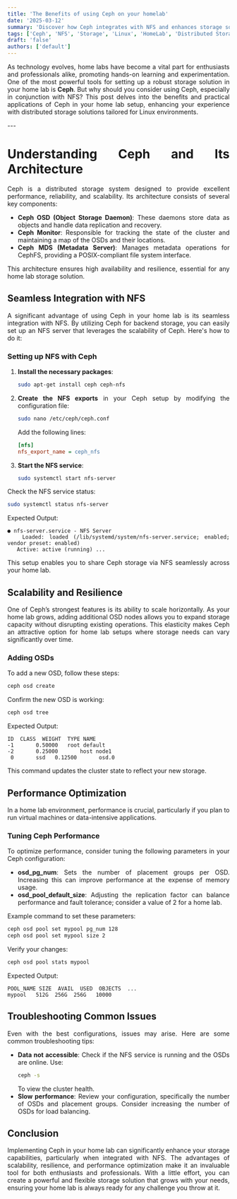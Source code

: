 ```yaml
---
title: 'The Benefits of using Ceph on your homelab'
date: '2025-03-12'
summary: 'Discover how Ceph integrates with NFS and enhances storage solutions in your home lab, offering scalability and robustness with Linux systems.'
tags: ['Ceph', 'NFS', 'Storage', 'Linux', 'HomeLab', 'Distributed Storage', 'Virtualization']
draft: 'false'
authors: ['default']
---
```


<div align="justify">

As technology evolves, home labs have become a vital part for enthusiasts and professionals alike, promoting hands-on learning and experimentation. One of the most powerful tools for setting up a robust storage solution in your home lab is **Ceph**. But why should you consider using Ceph, especially in conjunction with NFS? This post delves into the benefits and practical applications of Ceph in your home lab setup, enhancing your experience with distributed storage solutions tailored for Linux environments.

</div>
---

<div align="justify">

# Understanding Ceph and Its Architecture
Ceph is a distributed storage system designed to provide excellent performance, reliability, and scalability. Its architecture consists of several key components:

- **Ceph OSD (Object Storage Daemon)**: These daemons store data as objects and handle data replication and recovery.
- **Ceph Monitor**: Responsible for tracking the state of the cluster and maintaining a map of the OSDs and their locations.
- **Ceph MDS (Metadata Server)**: Manages metadata operations for CephFS, providing a POSIX-compliant file system interface.

This architecture ensures high availability and resilience, essential for any home lab storage solution. 

## Seamless Integration with NFS
A significant advantage of using Ceph in your home lab is its seamless integration with NFS. By utilizing Ceph for backend storage, you can easily set up an NFS server that leverages the scalability of Ceph. Here's how to do it:

### Setting up NFS with Ceph
1. **Install the necessary packages**:
   ```bash
   sudo apt-get install ceph ceph-nfs
   ```
   
2. **Create the NFS exports** in your Ceph setup by modifying the configuration file:
   ```bash
   sudo nano /etc/ceph/ceph.conf
   ```
   Add the following lines:
   ```ini
   [nfs]
   nfs_export_name = ceph_nfs
   ```
   
3. **Start the NFS service**:
   ```bash
   sudo systemctl start nfs-server
   ```
   
Check the NFS service status:
```bash
sudo systemctl status nfs-server
```
Expected Output:
```
● nfs-server.service - NFS Server
   Loaded: loaded (/lib/systemd/system/nfs-server.service; enabled; vendor preset: enabled)
   Active: active (running) ...
```

This setup enables you to share Ceph storage via NFS seamlessly across your home lab.

## Scalability and Resilience
One of Ceph’s strongest features is its ability to scale horizontally. As your home lab grows, adding additional OSD nodes allows you to expand storage capacity without disrupting existing operations. This elasticity makes Ceph an attractive option for home lab setups where storage needs can vary significantly over time.

### Adding OSDs
To add a new OSD, follow these steps:
```bash
ceph osd create
``` 
Confirm the new OSD is working:
```bash
ceph osd tree
``` 
Expected Output:
```
ID  CLASS  WEIGHT  TYPE NAME
-1       0.50000   root default
-2       0.25000       host node1
 0       ssd   0.12500       osd.0
``` 
This command updates the cluster state to reflect your new storage.

## Performance Optimization
In a home lab environment, performance is crucial, particularly if you plan to run virtual machines or data-intensive applications.

### Tuning Ceph Performance
To optimize performance, consider tuning the following parameters in your Ceph configuration:
- **osd_pg_num**: Sets the number of placement groups per OSD. Increasing this can improve performance at the expense of memory usage.
- **osd_pool_default_size**: Adjusting the replication factor can balance performance and fault tolerance; consider a value of 2 for a home lab.

Example command to set these parameters:
```bash
ceph osd pool set mypool pg_num 128
ceph osd pool set mypool size 2
```

Verify your changes:
```bash
ceph osd pool stats mypool
``` 
Expected Output:
```
POOL_NAME SIZE  AVAIL  USED  OBJECTS  ...  
mypool   512G  256G  256G   10000  
```

## Troubleshooting Common Issues
Even with the best configurations, issues may arise. Here are some common troubleshooting tips:
- **Data not accessible**: Check if the NFS service is running and the OSDs are online. Use:
  ```bash
  ceph -s
  ```
  To view the cluster health.
- **Slow performance**: Review your configuration, specifically the number of OSDs and placement groups. Consider increasing the number of OSDs for load balancing.

## Conclusion
Implementing Ceph in your home lab can significantly enhance your storage capabilities, particularly when integrated with NFS. The advantages of scalability, resilience, and performance optimization make it an invaluable tool for both enthusiasts and professionals. With a little effort, you can create a powerful and flexible storage solution that grows with your needs, ensuring your home lab is always ready for any challenge you throw at it.

</div>